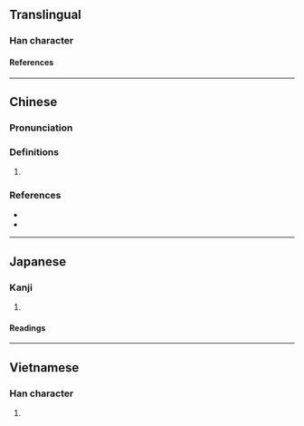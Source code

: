 {{character info/new}}
==Translingual==

===Han character===
{{Han char|rn=75|rad=木|as=11|sn=15|four=46900|canj=DWIM|ids=⿰木國}}

====References====
{{Han ref|kx=0548.030|dkj=15382|dj=0935.220|hdz=21280.020|uh=69F6}}

----

==Chinese==
{{zh-forms|s=椢}}

===Pronunciation===
{{zh-pron
|m=guì
|c=kui3
|cat=
}}

===Definitions===
{{zh-hanzi}}

# {{rfdef|zh}}

===References===
* {{R:twedu|C05369}}
* {{R:yue:mfccd}}

----

==Japanese==

===Kanji===

{{ja-kanji|grade=|rs=木11}}

# {{defn|lang=ja|sort=木11}}

====Readings====
{{ja-readings
|goon=け<け<くゑ
|kanon=かい<くわい
|kun=くるみ-
}}

----

==Vietnamese==

===Han character===
{{vi-readings|rs=木11|reading=guốc}}

# {{defn|lang=vi|sort=木11}}